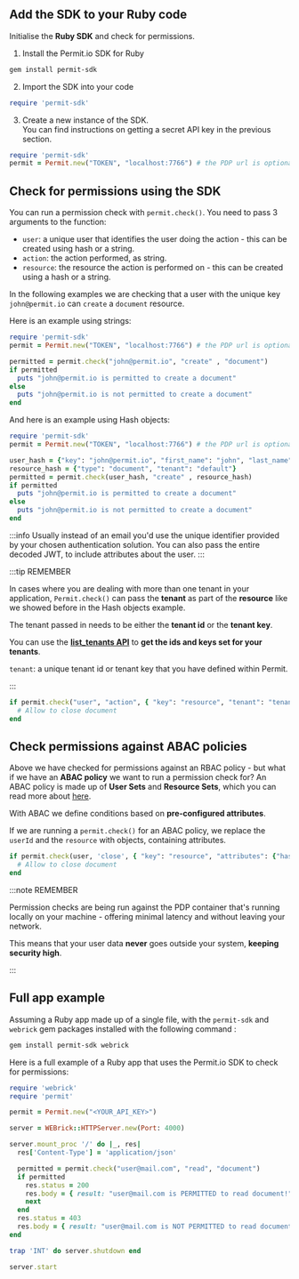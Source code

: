 ## Add the SDK to your Ruby code

Initialise the **Ruby SDK** and check for permissions.

1. Install the Permit.io SDK for Ruby

```bash
gem install permit-sdk
```

2. Import the SDK into your code

```ruby
require 'permit-sdk'
```

3. Create a new instance of the SDK. <br/>
   You can find instructions on getting a secret API key in the previous section.

```ruby
require 'permit-sdk'
permit = Permit.new("TOKEN", "localhost:7766") # the PDP url is optional
```

## Check for permissions using the SDK

You can run a permission check with `permit.check()`. You need to pass 3 arguments to the function:

- `user`: a unique user that identifies the user doing the action - this can be created using hash or a string.
- `action`: the action performed, as string.
- `resource`: the resource the action is performed on - this can be created using a hash or a string.

In the following examples we are checking that a user with the unique key `john@permit.io` can `create` a `document` resource.

Here is an example using strings:

```ruby
require 'permit-sdk'
permit = Permit.new("TOKEN", "localhost:7766") # the PDP url is optional

permitted = permit.check("john@permit.io", "create" , "document")
if permitted
  puts "john@permit.io is permitted to create a document"
else
  puts "john@permit.io is not permitted to create a document"
end
```

And here is an example using Hash objects:

```ruby
require 'permit-sdk'
permit = Permit.new("TOKEN", "localhost:7766") # the PDP url is optional

user_hash = {"key": "john@permit.io", "first_name": "john", "last_name": "doe", "email": "john@permit.io"}
resource_hash = {"type": "document", "tenant": "default"}
permitted = permit.check(user_hash, "create" , resource_hash)
if permitted
  puts "john@permit.io is permitted to create a document"
else
  puts "john@permit.io is not permitted to create a document"
end
```

:::info
Usually instead of an email you'd use the unique identifier provided by your chosen authentication solution.
You can also pass the entire decoded JWT, to include attributes about the user.
:::

:::tip REMEMBER

In cases where you are dealing with more than one tenant in your application, `Permit.check()` can pass the **tenant** as part of the **resource** like we showed before in the Hash objects example.

The tenant passed in needs to be either the **tenant id** or the **tenant key**.

You can use the **[list_tenants API](https://api.permit.io/v2/redoc#tag/Tenants/operation/list_tenants)** to **get the ids and keys set for your tenants**.

`tenant`: a unique tenant id or tenant key that you have defined within Permit.

:::

```ruby
if permit.check("user", "action", { "key": "resource", "tenant": "tenant" })
  # Allow to close document
end
```

## Check permissions against ABAC policies

Above we have checked for permissions against an RBAC policy - but what if we have an **ABAC policy** we want to run a permission check for?
An ABAC policy is made up of **User Sets** and **Resource Sets**, which you can read more about [here](/how-to/build-policies/abac/components/#what-makes-up-an-abac-policy).

With ABAC we define conditions based on **pre-configured attributes**.

If we are running a `permit.check()` for an ABAC policy, we replace the `userId` and the `resource` with objects, containing attributes.

```ruby
if permit.check(user, 'close', { "key": "resource", "attributes": {"hasApproval": "true"} })
  # Allow to close document
end
```

:::note REMEMBER

Permission checks are being run against the PDP container that's running locally on your machine - offering
minimal latency and without leaving your network.

This means that your user data **never** goes outside your system, **keeping security high**.

:::

## Full app example

Assuming a Ruby app made up of a single file, with the `permit-sdk` and `webrick` gem packages installed with the following command :

```bash
gem install permit-sdk webrick
```

Here is a full example of a Ruby app that uses the Permit.io SDK to check for permissions:

```ruby
require 'webrick'
require 'permit'

permit = Permit.new("<YOUR_API_KEY>")

server = WEBrick::HTTPServer.new(Port: 4000)

server.mount_proc '/' do |_, res|
  res['Content-Type'] = 'application/json'

  permitted = permit.check("user@mail.com", "read", "document")
  if permitted
    res.status = 200
    res.body = { result: "user@mail.com is PERMITTED to read document!" }.to_json
    next
  end
  res.status = 403
  res.body = { result: "user@mail.com is NOT PERMITTED to read document" }.to_json
end

trap 'INT' do server.shutdown end

server.start
```
